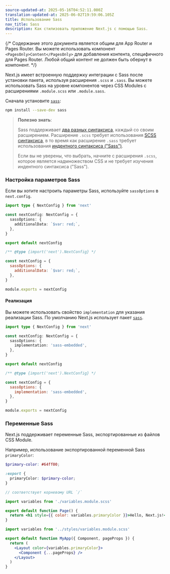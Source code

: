 ```yaml
---
source-updated-at: 2025-05-16T04:52:11.000Z
translation-updated-at: 2025-06-02T19:59:06.105Z
title: Использование Sass
nav_title: Sass
description: Как стилизовать приложение Next.js с помощью Sass.
---
```


{/* Содержание этого документа является общим для App Router и Pages Router. Вы можете использовать компонент `<PagesOnly>Content</PagesOnly>` для добавления контента, специфичного для Pages Router. Любой общий контент не должен быть обернут в компонент. */}

Next.js имеет встроенную поддержку интеграции с Sass после установки пакета, используя расширения `.scss` и `.sass`. Вы можете использовать Sass на уровне компонентов через CSS Modules с расширениями `.module.scss` или `.module.sass`.

Сначала установите [`sass`](https://github.com/sass/sass):

```bash filename="Terminal"
npm install --save-dev sass
```

> **Полезно знать**:
>
> Sass поддерживает [два разных синтаксиса](https://sass-lang.com/documentation/syntax), каждый со своим расширением.
> Расширение `.scss` требует использования [SCSS синтаксиса](https://sass-lang.com/documentation/syntax#scss),
> в то время как расширение `.sass` требует использования [индентного синтаксиса ("Sass")](https://sass-lang.com/documentation/syntax#the-indented-syntax).
>
> Если вы не уверены, что выбрать, начните с расширения `.scss`, которое является надмножеством CSS и не требует изучения
> индентного синтаксиса ("Sass").

### Настройка параметров Sass

Если вы хотите настроить параметры Sass, используйте `sassOptions` в `next.config`.

```ts filename="next.config.ts" switcher
import type { NextConfig } from 'next'

const nextConfig: NextConfig = {
  sassOptions: {
    additionalData: `$var: red;`,
  },
}

export default nextConfig
```

```js filename="next.config.js" switcher
/** @type {import('next').NextConfig} */

const nextConfig = {
  sassOptions: {
    additionalData: `$var: red;`,
  },
}

module.exports = nextConfig
```

#### Реализация

Вы можете использовать свойство `implementation` для указания реализации Sass. По умолчанию Next.js использует пакет [`sass`](https://www.npmjs.com/package/sass).

```ts filename="next.config.ts" switcher
import type { NextConfig } from 'next'

const nextConfig: NextConfig = {
  sassOptions: {
    implementation: 'sass-embedded',
  },
}

export default nextConfig
```

```js filename="next.config.js" switcher
/** @type {import('next').NextConfig} */

const nextConfig = {
  sassOptions: {
    implementation: 'sass-embedded',
  },
}

module.exports = nextConfig
```

### Переменные Sass

Next.js поддерживает переменные Sass, экспортированные из файлов CSS Module.

Например, использование экспортированной переменной Sass `primaryColor`:

```scss filename="app/variables.module.scss"
$primary-color: #64ff00;

:export {
  primaryColor: $primary-color;
}
```

<AppOnly>

```jsx filename="app/page.js"
// соответствует корневому URL `/`

import variables from './variables.module.scss'

export default function Page() {
  return <h1 style={{ color: variables.primaryColor }}>Hello, Next.js!</h1>
}
```

</AppOnly>

<PagesOnly>

```jsx filename="pages/_app.js"
import variables from '../styles/variables.module.scss'

export default function MyApp({ Component, pageProps }) {
  return (
    <Layout color={variables.primaryColor}>
      <Component {...pageProps} />
    </Layout>
  )
}
```

</PagesOnly>